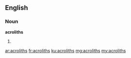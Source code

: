 ==English==

===Noun===
'''acroliths'''

# {{plural of|acrolith}}

[[ar:acroliths]]
[[fr:acroliths]]
[[ku:acroliths]]
[[mg:acroliths]]
[[my:acroliths]]
